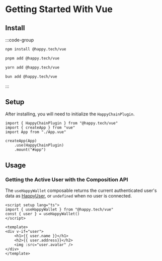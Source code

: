 # Getting Started With Vue

## Install 
:::code-group

```bash [npm]
npm install @happy.tech/vue
```

```bash [pnpm]
pnpm add @happy.tech/vue
```

```bash [yarn]
yarn add @happy.tech/vue
```

```bash [bun]
bun add @happy.tech/vue
```

:::

## Setup

After installing, you will need to initialize the `HappyChainPlugin`.

```tsx
import { HappyChainPlugin } from "@happy.tech/vue"
import { createApp } from "vue"
import App from "./App.vue"

createApp(App)
    .use(HappyChainPlugin)
    .mount("#app")
```

## Usage

### Getting the Active User with the Composition API

The `useHappyWallet` composable returns the current authenticated user's data as 
[HappyUser](/sdk/js/api/type-aliases/HappyUser), or `undefined` when no user is connected.

```vue twoslash
<script setup lang="ts">
import { useHappyWallet } from "@happy.tech/vue"
const { user } = useHappyWallet()
</script>

<template>
<div v-if="user"> 
    <h1>{{ user.name }}</h1>
    <h2>{{ user.address}}</h2>
    <img :src="user.avatar" />
</div>
</template>
```
